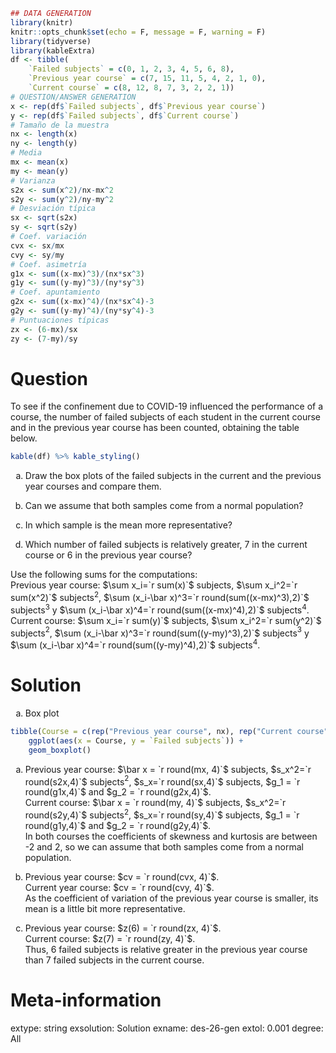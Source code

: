 
```r
## DATA GENERATION
library(knitr)
knitr::opts_chunk$set(echo = F, message = F, warning = F)
library(tidyverse)
library(kableExtra)
df <- tibble(
    `Failed subjects` = c(0, 1, 2, 3, 4, 5, 6, 8), 
    `Previous year course` = c(7, 15, 11, 5, 4, 2, 1, 0), 
    `Current course` = c(8, 12, 8, 7, 3, 2, 2, 1))
# QUESTION/ANSWER GENERATION
x <- rep(df$`Failed subjects`, df$`Previous year course`)
y <- rep(df$`Failed subjects`, df$`Current course`)
# Tamaño de la muestra
nx <- length(x)
ny <- length(y)
# Media
mx <- mean(x)
my <- mean(y)
# Varianza
s2x <- sum(x^2)/nx-mx^2
s2y <- sum(y^2)/ny-my^2
# Desviación típica
sx <- sqrt(s2x)
sy <- sqrt(s2y)
# Coef. variación
cvx <- sx/mx
cvy <- sy/my
# Coef. asimetría
g1x <- sum((x-mx)^3)/(nx*sx^3)
g1y <- sum((y-my)^3)/(ny*sy^3)
# Coef. apuntamiento
g2x <- sum((x-mx)^4)/(nx*sx^4)-3
g2y <- sum((y-my)^4)/(ny*sy^4)-3
# Puntuaciones típicas
zx <- (6-mx)/sx
zy <- (7-my)/sy
```

Question
========
To see if the confinement due to COVID-19 influenced the performance of a course, the number of failed subjects of each student in the current course and in the previous year course has been counted, obtaining the table below.

```r
kable(df) %>% kable_styling()
```

a.  Draw the box plots of the failed subjects in the current and the previous year courses and compare them.

a.  Can we assume that both samples come from a normal population?

a.  In which sample is the mean more representative?

a.  Which number of failed subjects is relatively greater, 7 in the current course or 6 in the previous year course?


Use the following sums for the computations:  
Previous year course: $\sum x_i=`r sum(x)`$ subjects, $\sum x_i^2=`r sum(x^2)`$ subjects$^2$, $\sum (x_i-\bar x)^3=`r round(sum((x-mx)^3),2)`$ subjects$^3$ y $\sum (x_i-\bar x)^4=`r round(sum((x-mx)^4),2)`$  subjects$^4$.  
Current course: $\sum x_i=`r sum(y)`$ subjects, $\sum x_i^2=`r sum(y^2)`$ subjects$^2$, $\sum (x_i-\bar x)^3=`r round(sum((y-my)^3),2)`$ subjects$^3$ y $\sum (x_i-\bar x)^4=`r round(sum((y-my)^4),2)`$  subjects$^4$.  

Solution
========
a.  Box plot

```r
tibble(Course = c(rep("Previous year course", nx), rep("Current course", ny)), `Failed subjects` = c(x, y))  %>%  
    ggplot(aes(x = Course, y = `Failed subjects`)) +
    geom_boxplot()
```

a.  Previous year course: $\bar x = `r round(mx, 4)`$ subjects, $s_x^2=`r round(s2x,4)`$ subjects$^2$, $s_x=`r round(sx,4)`$ subjects, $g_1 = `r round(g1x,4)`$ and $g_2 = `r round(g2x,4)`$.  
Current course: $\bar x = `r round(my, 4)`$ subjects, $s_x^2=`r round(s2y,4)`$ subjects$^2$, $s_x=`r round(sy,4)`$ subjects, $g_1 = `r round(g1y,4)`$ and $g_2 = `r round(g2y,4)`$.  
In both courses the coefficients of skewness and kurtosis are between -2 and 2, so we can assume that both samples come from a normal population.

a.  Previous year course: $cv = `r round(cvx, 4)`$.  
Current year course: $cv = `r round(cvy, 4)`$.  
As the coefficient of variation of the previous year course is smaller, its mean is a little bit more representative.

a.  Previous year course: $z(6) = `r round(zx, 4)`$.  
Current course: $z(7) = `r round(zy, 4)`$.  
Thus, 6 failed subjects is relative greater in the previous year course than 7 failed subjects in the current course.

Meta-information 
================
extype: string
exsolution: Solution
exname: des-26-gen
extol: 0.001
degree: All
 
